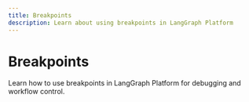 ```yaml
---
title: Breakpoints
description: Learn about using breakpoints in LangGraph Platform
---
```


# Breakpoints

Learn how to use breakpoints in LangGraph Platform for debugging and workflow control. 